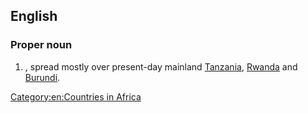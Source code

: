 ==English==
{{wikipedia}}

===Proper noun===
{{en-proper noun}}

# {{senseid|en|Q153963}}{{place|en|former country/and/colony|c/Germany|in|cont/Africa}}, spread mostly over present-day mainland [[Tanzania]], [[Rwanda]] and [[Burundi]].

[[Category:en:Countries in Africa]]